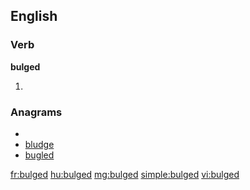 ==English==

===Verb===
'''bulged'''

# {{past of|[[bulge]]}}

===Anagrams===
* {{alphagram|bdeglu}}
* [[bludge#English|bludge]]
* [[bugled#English|bugled]]

[[fr:bulged]]
[[hu:bulged]]
[[mg:bulged]]
[[simple:bulged]]
[[vi:bulged]]